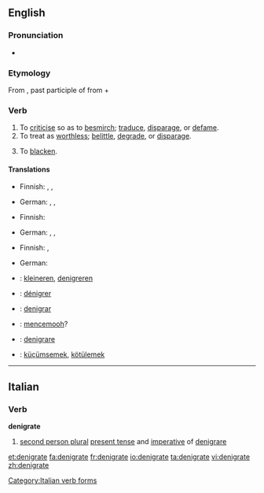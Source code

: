 ==English==

===Pronunciation===
* {{IPA|/ˈdɛ.nɪ.gɹeɪt/}}

===Etymology===
From {{etyl|la}} {{term|denigratus|dénigrātus|lang=la}}, past participle of {{term|denigrare|dénigrāre|to blacken|lang=la}} from {{term|de|dē|lang=la}} + {{term|niger||black|lang=la}}

===Verb===
{{en-verb|denigrat|ing}}

# To [[criticise]] so as to [[besmirch]]; [[traduce]], [[disparage]], or [[defame]].
# To treat as [[worthless]]; [[belittle]], [[degrade]], or [[disparage]].
# {{rare}} To [[blacken]]. <!-- this usage is obscure at best -->

====Translations====
{{trans-top|to criticise so as to besmirch}}
* Finnish: {{t+|fi|haukkua}}, {{t-|fi|mustata}}, {{t+|fi|mustamaalata}}
{{trans-mid}}
* German: {{t+|de|anschwärzen}}, {{t+|de|verleumden}}, {{t+|de|verunglimpfen}}
{{trans-bottom}}

{{trans-top|to treat as worthless}}
* Finnish: {{t-|fi|vähätellä}}
{{trans-mid}}
* German: {{t+|de|verleumden}}, {{t+|de|verunglimpfen}}, {{t+|de|herabsetzen}}
{{trans-bottom}}

{{trans-top|to blacken}}
* Finnish: {{t-|fi|mustata}}, {{t-|fi|pimentää}}
{{trans-mid}}
* German: {{t+|de|anschwärzen}}
{{trans-bottom}}

{{checktrans-top}}
* {{ttbc|Dutch}}: [[kleineren]], [[denigreren]]
* {{ttbc|French}}: [[dénigrer]]
* {{ttbc|Ido}}: [[denigrar]]
{{checktrans-mid}}
* {{ttbc|Indonesian}}: [[cemooh|mencemooh]]?
* {{ttbc|Italian}}: [[denigrare]]
* {{ttbc|Turkish}}: [[küçümsemek]], [[kötülemek]]
{{checktrans-bottom}}

----

==Italian==

===Verb===
'''denigrate'''

# [[second person plural]] [[present tense]] and [[imperative]] of [[denigrare]]

[[Category:Italian verb forms]]

[[et:denigrate]]
[[fa:denigrate]]
[[fr:denigrate]]
[[io:denigrate]]
[[ta:denigrate]]
[[vi:denigrate]]
[[zh:denigrate]]